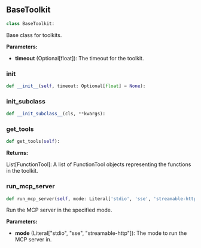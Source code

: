 <a id="camel.toolkits.base"></a>

<a id="camel.toolkits.base.BaseToolkit"></a>

## BaseToolkit

```python
class BaseToolkit:
```

Base class for toolkits.

**Parameters:**

- **timeout** (Optional[float]): The timeout for the toolkit.

<a id="camel.toolkits.base.BaseToolkit.__init__"></a>

### __init__

```python
def __init__(self, timeout: Optional[float] = None):
```

<a id="camel.toolkits.base.BaseToolkit.__init_subclass__"></a>

### __init_subclass__

```python
def __init_subclass__(cls, **kwargs):
```

<a id="camel.toolkits.base.BaseToolkit.get_tools"></a>

### get_tools

```python
def get_tools(self):
```

**Returns:**

  List[FunctionTool]: A list of FunctionTool objects
representing the functions in the toolkit.

<a id="camel.toolkits.base.BaseToolkit.run_mcp_server"></a>

### run_mcp_server

```python
def run_mcp_server(self, mode: Literal['stdio', 'sse', 'streamable-http']):
```

Run the MCP server in the specified mode.

**Parameters:**

- **mode** (Literal["stdio", "sse", "streamable-http"]): The mode to run the MCP server in.
